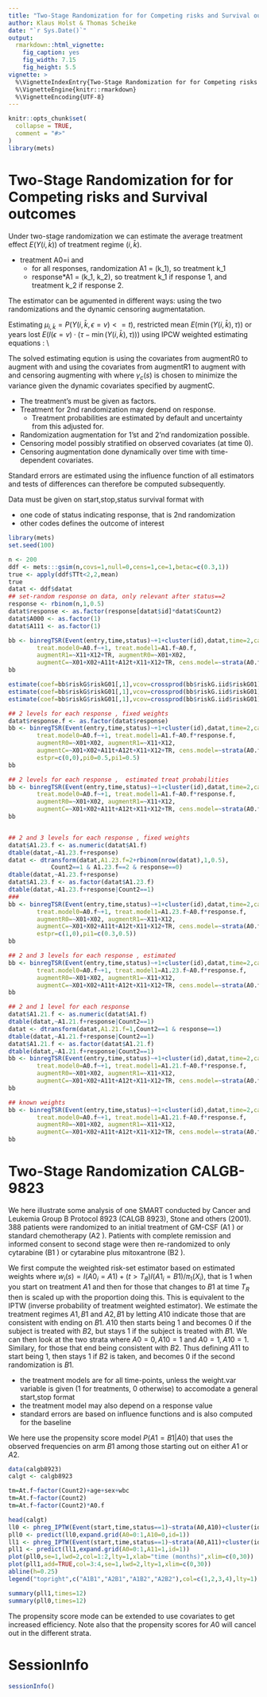 ```yaml
---
title: "Two-Stage Randomization for for Competing risks and Survival outcomes"
author: Klaus Holst & Thomas Scheike
date: "`r Sys.Date()`"
output:
  rmarkdown::html_vignette:
    fig_caption: yes
    fig_width: 7.15
    fig_height: 5.5        
vignette: >
  %\VignetteIndexEntry{Two-Stage Randomization for for Competing risks and Survival outcomes}
  %\VignetteEngine{knitr::rmarkdown}
  %\VignetteEncoding{UTF-8}
---
```


```r
knitr::opts_chunk$set(
  collapse = TRUE,
  comment = "#>"
)
library(mets)
```

Two-Stage Randomization for for Competing risks and Survival outcomes
=====================================================================

 Under two-stage randomization we can estimate the average treatment effect $E(Y(i,\bar k))$ of treatment regime $(i,\bar k)$. 

   - treatment A0=i
and 
     -  for all responses, randomization A1 = (k_1), so treatment k_1 
     -  response*A1 = (k_1, k_2), so treatment k_1 if response 1, and treatment k_2 if response 2.

 The estimator can be agumented in different ways: using the two randomizations and the dynamic censoring augmentatation.

Estimating  $\mu_{i,\bar k} = P(Y(i,\bar k,\epsilon=v) <= t)$, restricted mean
$E( \min(Y(i,\bar k),\tau))$  or years lost $E( I(\epsilon=v) \cdot (\tau  -  \min(Y(i,\bar k),\tau)))$ 
using IPCW weighted estimating equations : \\

 The solved estimating eqution is 
 \begin{align*}
 \sum_i  \frac{I(min(T_i,t) < G_i)}{G_c(min(T_i ,t))} I(T \leq t, \epsilon=1 ) - AUG_0 - AUG_1 + AUG_C  -  p(i,j)) = 0 
 \end{align*}
 using the covariates from augmentR0 to augment with 
 \begin{align*}
 AUG_0 = \frac{A_0(i) - \pi_0(i)}{ \pi_0(i)} X_0 \gamma_0
 \end{align*}
 and  using the covariates from augmentR1 to augment with 
 \begin{align*}
 AUG_1 = \frac{A_0(i)}{\pi_0(i)} \frac{A_1(j) - \pi_1(j)}{ \pi_1(j)} X_1 \gamma_1
 \end{align*}
 and  censoring augmenting  with 
 \begin{align*}
  AUG_C =  \int_0^t \gamma_c(s)^T (e(s) - \bar e(s))  \frac{1}{G_c(s) } dM_c(s) 
 \end{align*}
 where $\gamma_c(s)$ is chosen to minimize the variance given the dynamic covariates specified by augmentC.


  - The treatment's must be given as factors. 
  - Treatment for 2nd randomization may depend on response.
      - Treatment probabilities are estimated by default and uncertainty from this adjusted for.
  - Randomization augmentation for 1'st and 2'nd randomization possible. 
  - Censoring model possibly stratified on observed covariates (at time 0). 
  - Censoring augmentation done dynamically over time  with time-dependent covariates. 

 Standard errors are estimated using the influence function  of all estimators and tests of differences can therefore be computed
 subsequently.


Data must be given on start,stop,status survival format with

 - one code of status indicating response, that is 2nd randomization
 - other codes defines the outcome of interest


```r
library(mets) 
set.seed(100)

n <- 200
ddf <- mets:::gsim(n,covs=1,null=0,cens=1,ce=1,betac=c(0.3,1))
true <- apply(ddf$TTt<2,2,mean)
true
datat <- ddf$datat
## set-random response on data, only relevant after status==2 
response <- rbinom(n,1,0.5)
datat$response <- as.factor(response[datat$id]*datat$Count2)
datat$A000 <- as.factor(1)
datat$A111 <- as.factor(1)

bb <- binregTSR(Event(entry,time,status)~+1+cluster(id),datat,time=2,cause=c(1),response.code=2,
		treat.model0=A0.f~+1, treat.model1=A1.f~A0.f,
		augmentR1=~X11+X12+TR, augmentR0=~X01+X02,
		augmentC=~X01+X02+A11t+A12t+X11+X12+TR, cens.model=~strata(A0.f))
bb

estimate(coef=bb$riskG$riskG01[,1],vcov=crossprod(bb$riskG.iid$riskG01))
estimate(coef=bb$riskG$riskG01[,1],vcov=crossprod(bb$riskG.iid$riskG01),f=function(p) c(p[1]/p[2],p[3]/p[4]))
estimate(coef=bb$riskG$riskG01[,1],vcov=crossprod(bb$riskG.iid$riskG01),f=function(p) c(p[1]-p[2],p[3]-p[4]))

```


```r

## 2 levels for each response , fixed weights 
datat$response.f <- as.factor(datat$response)
bb <- binregTSR(Event(entry,time,status)~+1+cluster(id),datat,time=2,cause=c(1),response.code=2,
		treat.model0=A0.f~+1, treat.model1=A1.f~A0.f*response.f,
		augmentR0=~X01+X02, augmentR1=~X11+X12,
		augmentC=~X01+X02+A11t+A12t+X11+X12+TR, cens.model=~strata(A0.f),
		estpr=c(0,0),pi0=0.5,pi1=0.5)
bb

## 2 levels for each response ,  estimated treat probabilities
bb <- binregTSR(Event(entry,time,status)~+1+cluster(id),datat,time=2,cause=c(1),response.code=2,
		treat.model0=A0.f~+1, treat.model1=A1.f~A0.f*response.f,
		augmentR0=~X01+X02, augmentR1=~X11+X12,
		augmentC=~X01+X02+A11t+A12t+X11+X12+TR, cens.model=~strata(A0.f),estpr=c(1,1))
bb


## 2 and 3 levels for each response , fixed weights 
datat$A1.23.f <- as.numeric(datat$A1.f)
dtable(datat,~A1.23.f+response)
datat <- dtransform(datat,A1.23.f=2+rbinom(nrow(datat),1,0.5),
		    Count2==1 & A1.23.f==2 & response==0)
dtable(datat,~A1.23.f+response)
datat$A1.23.f <- as.factor(datat$A1.23.f)
dtable(datat,~A1.23.f+response|Count2==1)
###
bb <- binregTSR(Event(entry,time,status)~+1+cluster(id),datat,time=2,cause=c(1),response.code=2,
		treat.model0=A0.f~+1, treat.model1=A1.23.f~A0.f*response.f,
		augmentR0=~X01+X02, augmentR1=~X11+X12,
		augmentC=~X01+X02+A11t+A12t+X11+X12+TR, cens.model=~strata(A0.f),
		estpr=c(1,0),pi1=c(0.3,0.5))
bb

## 2 and 3 levels for each response , estimated 
bb <- binregTSR(Event(entry,time,status)~+1+cluster(id),datat,time=2,cause=c(1),response.code=2,
		treat.model0=A0.f~+1, treat.model1=A1.23.f~A0.f*response.f,
		augmentR0=~X01+X02, augmentR1=~X11+X12,
		augmentC=~X01+X02+A11t+A12t+X11+X12+TR, cens.model=~strata(A0.f),estpr=c(1,1))
bb

## 2 and 1 level for each response 
datat$A1.21.f <- as.numeric(datat$A1.f)
dtable(datat,~A1.21.f+response|Count2==1)
datat <- dtransform(datat,A1.21.f=1,Count2==1 & response==1)
dtable(datat,~A1.21.f+response|Count2==1)
datat$A1.21.f <- as.factor(datat$A1.21.f)
dtable(datat,~A1.21.f+response|Count2==1)
bb <- binregTSR(Event(entry,time,status)~+1+cluster(id),datat,time=2,cause=c(1),response.code=2,
		treat.model0=A0.f~+1, treat.model1=A1.21.f~A0.f*response.f,
		augmentR0=~X01+X02, augmentR1=~X11+X12,
		augmentC=~X01+X02+A11t+A12t+X11+X12+TR, cens.model=~strata(A0.f),estpr=c(1,1))
bb

## known weights 
bb <- binregTSR(Event(entry,time,status)~+1+cluster(id),datat,time=2,cause=c(1),response.code=2,
		treat.model0=A0.f~+1, treat.model1=A1.21.f~A0.f*response.f,
		augmentR0=~X01+X02, augmentR1=~X11+X12,
		augmentC=~X01+X02+A11t+A12t+X11+X12+TR, cens.model=~strata(A0.f),estpr=c(1,0),pi1=c(0.5,1))
bb
```

Two-Stage Randomization CALGB-9823
==================================

We here illustrate some analysis of one SMART conducted by Cancer and
Leukemia Group B Protocol 8923 (CALGB 8923), Stone and others (2001). 
388 patients were randomized to an initial treatment of GM-CSF (A1 ) or standard chemotherapy
(A2 ). Patients with complete remission and informed consent to second stage were then re-randomized to
only cytarabine (B1 ) or cytarabine plus mitoxantrone (B2 ). 

We first compute the weighted risk-set  estimator based on estimated weights
\begin{align*}
\Lambda_{A1,B1}(t) & = \sum_i \int_0^t \frac{w_i(s)}{Y^w(s)} dN_i(s)
\end{align*}
where $w_i(s) = I(A0_i=A1) + (t>T_R) I(A1_i=B1)/\pi_1(X_i)$, that is 
1 when you start on treatment $A1$ and
then for those that changes to $B1$ at time $T_R$ then is scaled up 
with the proportion doing this. This is equivalent to
the IPTW (inverse probability of treatment weighted estimator). We estimate 
the treatment regimes $A1, B1$ and $A2, B1$ by letting $A10$ indicate those that are consistent with ending on $B1$. 
$A10$ then starts being $1$ and becomes $0$ if the subject is treated with $B2$, but stays $1$ if the subject is treated with $B1$. 
We can then look at the two strata where $A0=0,A10=1$ and $A0=1,A10=1$. Similary, for those that end being consistent with $B2$.
Thus defining $A11$ to start being $1$, then stays $1$ if $B2$ is taken, and becomes $0$ if the second randomization is $B1$.

  - the treatment models are for all time-points, unless  the weight.var variable is given  (1 for treatments, 0 otherwise) to accomodate a general start,stop format
  - the treatment model may also depend on a response value
  - standard errors are based on influence functions and is also computed for the baseline

We here use the propensity score model $P(A1=B1|A0)$ that uses the 
observed frequencies on arm $B1$ among those starting out on either $A1$ or $A2$.

```r
data(calgb8923)
calgt <- calgb8923

tm=At.f~factor(Count2)+age+sex+wbc
tm=At.f~factor(Count2)
tm=At.f~factor(Count2)*A0.f

head(calgt)
ll0 <- phreg_IPTW(Event(start,time,status==1)~strata(A0,A10)+cluster(id),calgt,treat.model=tm)
pll0 <- predict(ll0,expand.grid(A0=0:1,A10=0,id=1))
ll1 <- phreg_IPTW(Event(start,time,status==1)~strata(A0,A11)+cluster(id),calgt,treat.model=tm)
pll1 <- predict(ll1,expand.grid(A0=0:1,A11=1,id=1))
plot(pll0,se=1,lwd=2,col=1:2,lty=1,xlab="time (months)",xlim=c(0,30))
plot(pll1,add=TRUE,col=3:4,se=1,lwd=2,lty=1,xlim=c(0,30))
abline(h=0.25)
legend("topright",c("A1B1","A2B1","A1B2","A2B2"),col=c(1,2,3,4),lty=1)

summary(pll1,times=12)
summary(pll0,times=12)
```

The propensity score mode can be extended to use covariates to get increased efficiency.
Note also that the propensity scores for $A0$ will cancel out in the different strata. 



SessionInfo
============


```r
sessionInfo()
```


